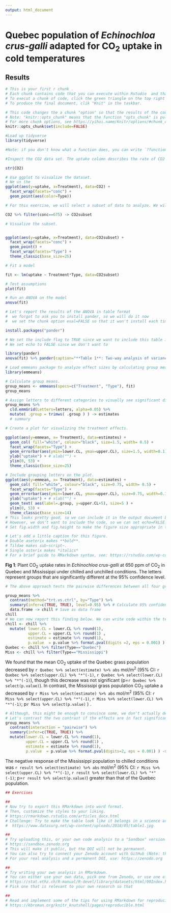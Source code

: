 ```yaml
---
output: html_document
---
```


# Quebec population of *Echinochloa crus-galli* adapted for CO~2~ uptake in cold temperatures

## Results

```r
# This is your first r chunk .
# Each chunk contains code that you can execute within Rstudio  and that can produce results that will be displayed in the output document.
# To execut a chunk of code, click the green triangle on the top right of this code chunk
# To produce the final document, clik "Knit" in the taskbar.

# This code changes the a chunk "option" so that the results of the code are hidden in the output document (include=FALSE) and so that results from chunks that have not changed are not-re computed (cache=TRUE). The last one may cause unexpected results so, you may want to change it to FALSE.
# Note: "knitr::opts_chunk" means that the function "opts_chunk" is pulled from the knitr package.  We do this to avoid loading the knitr library for a one-time use.
# For more chunk options, see https://yihui.name/knitr/options/#chunk_options
knitr::opts_chunk$set(include=FALSE)
```

```r
#Load up tidyverse
library(tidyverse)

#Note: if you don't know what a function does, you can write `?function` to find out what it means. Also `%>%` is a pipe. This operator passes the output of the function on the left to the function on the right. For example, `25 %>% sqrt` is the same as `sqrt(5)`.

```



```r

#Inspect the CO2 data set. The uptake column describes the rate of CO2 uptake (umol/m^2) by grasses from two Echinochloa crus-galli populations: Quebec and Mississippi, and under two conditions: chilled or unchilled. We expect that the Quebec population is better adapted to cold conditions and can take up CO2 equally well in chilled or unchilled conditions. Furthermore, the tests were conducted at different CO2 concentration Mississippi grasses are expected to take up CO2 equally well in all conditions. 

str(CO2)
```

```r
# Use ggplot to visualize the dataset.
# We us the 
ggplot(aes(y=uptake, x=Treatment), data=CO2) + 
  facet_wrap(facets="conc") + 
  geom_point(aes(color=Type))
```

```r
# For this exercise, we will select a subset of data to analyze. We will restrict ourselves to CO~2~ uptake rates of 675.

CO2 %>% filter(conc==675) -> CO2subset
```

```r
# Visualize the subset.


ggplot(aes(y=uptake, x=Treatment), data=CO2subset) + 
  facet_wrap(facets="conc") + 
  geom_point() +
  facet_wrap(facets="Type") +
  theme_classic(base_size=25)
```


```r

# Fit a model

fit <- lm(uptake ~ Treatment*Type, data=CO2subset)

```

```r
# Test assumptions
plot(fit)
```

```r
# Run an ANOVA on the model
anova(fit)
```

```r
# Let's report the results of the ANOVA in table format
#  we forgot to ask you to install pander, so we will do it now
#  we set the chunk option eval=FALSE so that it won't install each time you knit the document

install.packages("pander")

```

```r
# We set the include flag to TRUE since we want to include this table in the final document. 
# We set echo to FALSE since we don't want to 

library(pander)
anova(fit) %>% pander(caption="**Table 1**: Two-way analysis of variance for the uptake of CO~2~ by two populations of grass (Type) in chilled or unchilled conditions (Treatment) and the interaction of these two factors (Treatment:Type). We report degrees of freedom (Df), the sum of squares (Sum Sq), the mean sum of squares (Mean Sq), the F values (F value) and p-values (Pr(>F)).")

```

```r
# Load emmeans package to analyze effect sizes by calculating group means and calculating comaprisons.
library(emmeans)
```

```r
# Calculate group means.
group_means <- emmeans(specs=c("Treatment", "Type"), fit)
group_means
```

```r
# Assign letters to different categories to visually see significant differences.
group_means %>% 
  cld.emmGrid(Letters=letters, alpha=0.05) %>%
  mutate( .group = trimws( .group ) ) -> estimates
  # summary
```

```r
# Create a plot for visualizing the treatment effects.

ggplot(aes(y=emmean, x= Treatment), data=estimates) + 
  geom_col( fill="white", colour="black", size=1.5, width= 0.5) +
  facet_wrap(facets="Type") + 
  geom_errorbar(aes(ymin=lower.CL, ymax=upper.CL), size=1.5, width=0.1) +
  ylab("uptake") + # xlab("") +
  ylim(0, 53) +
  theme_classic(base_size=25)
```

```r
# Include grouping letters on the plot.
ggplot(aes(y=emmean, x= Treatment), data=estimates) + 
  geom_col( fill="white", colour="black", size=0.75, width= 0.5) +
  facet_wrap(facets="Type") +
  geom_errorbar(aes(ymin=lower.CL, ymax=upper.CL), size=0.75, width=0.1) +
  ylab("uptake") + # xlab("") +
  geom_text( aes(label=.group, y=upper.CL+5), size=5 ) +
  ylim(0, 53) +
  theme_classic(base_size=14) 
# This looks pretty good, so we can include it in the output document by changing the "include" chunk option for this specific chunk in it's header (include=TRUE)
# However, we don't want to include the code, so we can set echo=FALSE. Note that we could have done this in the first chunk where we set defaults.
# Set fig.width and fig.height to make the figure size appropriate in the output document

```

```r
# Let's add a little caption for this figure. 
# Double aseterix makes **bold**. 
# Tildae makes sub~script~.
# Single asterix makes *italics*
# For a brief guide to RMarkdown syntax, see: https://rstudio.com/wp-content/uploads/2015/02/rmarkdown-cheatsheet.pdf
```

**Fig 1**: Plant CO~2~ uptake rates in *Echinochloa crus-galli* at 650 ppm of CO~2~ in Quebec and Mississippi under chilled and unchilled conditions. The letters represent groups that are significantly different at the 95% confidence level.

```r
# The above approach tests the pairwise differences between all four groups. However, this is more comparisons than we are really interested in. Let's begin by focusing in on two comparisons. We draw two contrasts (i.e. comparisons), between the chilled and unchilled treatment in each of the two populations.

group_means %>% 
  contrast(method="trt.vs.ctrl", by="Type") %>% 
  summary(infer=c(TRUE, TRUE), level=0.95) %>% # Calculate 95% confidence intervals
  data.frame -> chill # Save as data frame
chill
# We can now report this finding below. We can write code within the text, but to make it simpler, we pre-filter for each population and round the numbers.
chill <- chill %>% 
  mutate( lower.CL = lower.CL %>% round(1), 
          upper.CL = upper.CL %>% round(1) , 
          estimate = estimate %>% round(1),
          p.value  = p.value %>% format.pval(digits =2, eps = 0.001) )
Quebec <- chill %>% filter(Type=="Quebec")
Miss <- chill %>% filter(Type=="Mississippi")
```

We found that the mean CO~2~ uptake of the Quebec grass population decreased by 
`r Quebec %>% select(estimate) %>% abs` \mu mol/m^2^
(95% CI: `r Quebec %>% select(upper.CL) %>% "*"(-1)`, `r Quebec %>% select(lower.CL) %>% "*"(-1)`), though this decrease was not significant (p=`r Quebec %>% select(p.value)`).
In contrast, the Mississipi grass population CO~2~ uptake a decreased by `r Miss %>% select(estimate) %>% abs` \mu mol/m^2^
(95% CI: `r Miss %>% select(upper.CL) %>% "*"(-1)`, `r Miss %>% select(lower.CL) %>% "*"(-1)`; p`r Miss %>% select(p.value)` ) . 

```r
# Although, this might be enough to convince some, we don't actually demonstrate that there is a significant difference between the populations, just that one has a large effect size and another, a small one.
# Let's contrast the two contrast if the effects are in fact significantly different
group_means %>% 
  contrast(interaction = "pairwise") %>%
  summary(infer=c(TRUE, TRUE)) %>%
  mutate(lower.CL = lower.CL %>% round(1), 
         upper.CL = upper.CL %>% round(1) , 
         estimate = estimate %>% round(1),
         p.value  = p.value %>% format.pval(digits=2, eps = 0.001) ) -> result


```

The negative response of the Mississippi population to chilled conditions was `r result %>% select(estimate) %>% abs` \mu mol/m^2^
(95% CI: `r Miss %>% select(upper.CL) %>% "*"(-1)`, `r result %>% select(lower.CL) %>% "*"(-1)`; p=`r result %>% select(p.value)`) greater than that of the Quebec population.


```r
## Exercises

## 
# Now try to export this RMarkdown into word format.
# Then, customize the styles to your liking.
# https://rmarkdown.rstudio.com/articles_docx.html
# Challenge: Try to make the table look like it belongs in a science article (e.g.):
#  https://www.datasurg.net/wp-content/uploads/2018/05/table1.jpg

## 
# Try uploading this, or your own code analysis to a "Sandbox" version of Zenodo
# https://sandbox.zenodo.org
# This will make it public, but the DOI will not be permanent.
# You can also try to connect your Zenodo account with GitHub (Note: the instructors have not tried this yet)
# For your real analysis and a permanent DOI, use: https://zenodo.org

## 
# Try writing your own analysis in RMarkdown.
# You can either use your own data, pick one from Zenodo, or use one of the datasets included in R
# https://stat.ethz.ch/R-manual/R-devel/library/datasets/html/00Index.html
# Pick one that is relevant to your own research so that 

## 
# Read and implement some of the tips for using RMarkdown for reproducible science:
# https://kbroman.org/knitr_knutshell/pages/reproducible.html

```
